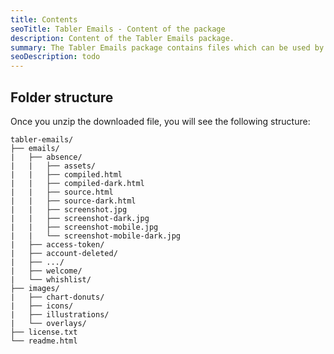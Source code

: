 ```yaml
---
title: Contents
seoTitle: Tabler Emails - Content of the package
description: Content of the Tabler Emails package.
summary: The Tabler Emails package contains files which can be used by everyone, even without great knowledge of HTML.
seoDescription: todo
---
```


## Folder structure

Once you unzip the downloaded file, you will see the following structure:

```
tabler-emails/
├── emails/
|	├── absence/
|	|	├── assets/
|	|	├── compiled.html
|	|	├── compiled-dark.html
|	|	├── source.html
|	|	├── source-dark.html
|	|	├── screenshot.jpg
|	|	├── screenshot-dark.jpg
|	|	├── screenshot-mobile.jpg
|	|	└── screenshot-mobile-dark.jpg
|	├── access-token/
|	├── account-deleted/
|	├── .../
|	├── welcome/
|	└── whishlist/
├── images/
|	├── chart-donuts/
|	├── icons/
|	├── illustrations/
|	└── overlays/
├── license.txt
└── readme.html
```